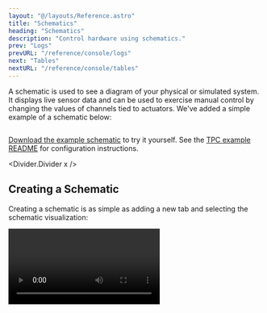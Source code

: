 ```yaml
---
layout: "@/layouts/Reference.astro"
title: "Schematics"
heading: "Schematics"
description: "Control hardware using schematics."
prev: "Logs"
prevURL: "/reference/console/logs"
next: "Tables"
nextURL: "/reference/console/tables"
---
```



A schematic is used to see a diagram of your physical or simulated system. It displays
live sensor data and can be used to exercise manual control by changing the values of
channels tied to actuators. We've added a simple example of a schematic below:

<Image client:only="react" id="console/schematics/example" />

[Download the example schematic](/examples/tpc-operator.json) to try it yourself. See
the
[TPC example README](https://github.com/synnaxlabs/synnax/tree/main/client/py/examples/control/tpc)
for configuration instructions.

<Divider.Divider x />

## Creating a Schematic

Creating a schematic is as simple as adding a new tab and selecting the schematic
visualization:

<Video client:only="react" id="console/schematics/create" />

<Note.Note variant="warning">
  Make sure that you are working in an active
  [workspace](/reference/console/workspaces)! If your schematic is not created in a
  workspace, it will not be saved permanently to Synnax.
</Note.Note>

<Divider.Divider x />

### Export a Schematic

You can download a schematic as a JSON file so that it can be easily sent and loaded.

To download, right click on the schematics name in the resources toolbar and click
"Download as JSON":

<Video client:only="react" id="console/schematics/download" />

### Import a Schematic

To import a schematic, you can drag and drop from your file system or right click on a
workspace name in the ontology menu:

<Video client:only="react" id="console/schematics/upload" />

<Divider.Divider x />

## Modes

Schematics have three modes: **view**, **edit**, and **control**. To change modes, use
the controls in the bottom-left hand corner of the schematic.

<Table>
  <thead>
    <tr>
      <th style={{ whiteSpace: "nowrap" }}>Mode</th>
      <th>Description</th>
    </tr>
  </thead>
  <tbody>
    <tr>
      <td style={{ whiteSpace: "nowrap" }}>
        <b>View</b>
      </td>
      {
        <td>
          Live data from the Core is displayed on the schematic. Symbols are not
          editable and the user cannot change the system state.
        </td>
      }
    </tr>
    <tr>
      <td style={{ whiteSpace: "nowrap" }}>
        <b>Edit</b>
      </td>
      <td>Symbols can be added and moved, and their properties can be edited.</td>
    </tr>
    <tr>
      <td style={{ whiteSpace: "nowrap" }}>
        <b>Control</b>
      </td>
      <td>The user can click on symbols such as valves and buttons to control them.</td>
    </tr>
  </tbody>
</Table>

<Divider.Divider x />

## The Symbols Library

Schematics are assembled by dragging symbols out of the library and onto the screen.
These symbols are visual representation of sensors, actuators, and other components on
your hardware system. If the symbols are not appearing on the bottom of the screen, make
sure to click the visualization <Icon.Visualize /> icon in the bottom-left corner.

Synnax has a collection of built-in symbols including valves, live sensor values,
buttons, and tanks.

<Divider.Divider x />

## Changing Symbol Properties

When selected, a symbol's properties will appear in the bottom toolbar. There are
several tabs that can be used to fine-tune the look and behavior of the symbol.

### Style Tab

The style tab on allows users to edit (<Icon.Edit color="var(--pluto-primary-z)"/>) the symbol's label, size, orientation, color, and
other visual properties.

<Table>
  <thead>
    <tr>
      <th>Property</th>
      <th>Description</th>
    </tr>
  </thead>
  <tbody>
    <tr>
      <td>
        <b>Label</b>
      </td>
      <td>The text that appears by the symbol.</td>
    </tr>
    <tr>
      <td>
        <b>Label Size</b>
      </td>
      <td>The size of the label.</td>
    </tr>
    <tr>
      <td>
        <b>Color</b>
      </td>
      <td>The color of the symbol.</td>
    </tr>
    <tr>
      <td>
        <b>Normally Open</b>
      </td>
      {
        <td>
          Invert the visual state of the valve when True
        </td>
      }
    </tr>
    <tr>
      <td>
        <b>Units</b>
      </td>
      <td>Determines what units a value symbol is displaying.</td>
    </tr>
    <tr>
      <td>
        <b>Orientation</b>
      </td>
      {
        <td>
          Determines the orientation of the symbol and the relative placement of the
          label.
        </td>
      }
    </tr>
  </tbody>
</Table>

### Telemetry Tab

The telemetry tab is available on symbols that receive data, such as the value and light
symbols. After selecting a channel from the dropdown, the schematic will fetch and
display the live data from that channel.

The telemetry tab can have the following properties:

<Table>
  <thead>
    <tr>
      <th>Property</th>
      <th>Description</th>
    </tr>
  </thead>
  <tbody>
    <tr>
      <td>
        <b>Input Channel</b>
      </td>
      <td>The channel to stream data from.</td>
    </tr>
    <tr>
      <td>
        <b>Precision</b>
      </td>
      <td>The number of decimal places to display.</td>
    </tr>
    <tr>
      <td>
        <b>Averaging Window</b>
      </td>
      {
        <td>
          Display a rolling average for the input channel. This does not 
          change the underlying value written to the Synnax Core.
        </td>
      }
    </tr>
    <tr>
      <td>
        <b>Stale Timeout</b>
      </td>
      {
        <td>
          The amount of seconds without input channel telemetry before 
          the element state registers as stale.
        </td>
      }
    </tr>
        <tr>
      <td>
        <b>Stale Color</b>
      </td>
      {
        <td>
          The color the element will change to when telemetry is stale.
        </td>
      }
    </tr>
  </tbody>
</Table>

<Video client:only="react" id="console/schematics/value" />

### Control Tab

The control tab is available on symbols that can be actuated. Controllable symbols have
two main properties:

<Table>
  <thead>
    <tr>
      <th>Property</th>
      <th>Description</th>
    </tr>
  </thead>
  <tbody>
    <tr>
      <td>
        <b>State Channel</b>
      </td>
      {
        <td>
          Represents the display state of the symbol. If the input channel has a value
          of <code>1</code>, the symbol will be display as {" "}<code>activated</code>.
        </td>
      }
    </tr>
    <tr>
      <td>
        <b>Command Channel</b>
      </td>
      {
        <td>
          Channel to write command to when the symbol is clicked. If the symbol is{" "}
          <code>deactivated</code>, clicking it will write <code>1</code> to the output
          channel. If the symbol is{" "}<code>activated</code>, clicking it will write
          <code>0</code> to the output channel.
        </td>
      }
    </tr>
  </tbody>
</Table>

<Divider.Divider x />

## Stylistic Modifying the Schematic

There are many ways that you can change the visuals of a schematic.

### Connection Lines

Every symbol has locations to attach connection lines. When hovering over an symbol,
these attachment points appear. To draw a connection line, click on an attachment point
and drag the line to a different symbol:

<Video client:only="react" id="console/schematics/connections" />

### Aligning Elements

To align elements, create a selection box by clicking and dragging on the canvas. Then,
use the vertical or horizontal alignment buttons to align the selected elements:

<Video client:only="react" id="console/schematics/align-items" />

### Changing Colors

You can also change the color of multiple symbols together in the same manner:

<Video client:only="react" id="console/schematics/change-color" />

<Divider.Divider x />

## Control Mode 

In control mode, elements on the schematic are able to be activated for manual control
of the system. Clicking on an actionable element, such as a valve, switch, or button,
allows you to activate the output channel on that element. The indicator next to the 
element displays the control status. 

<Icon.Circle color="var(--pluto-primary-z)" /> Blue circle is indicates the current
user has control. 

<Icon.Circle color="green" /> Green circle indicates the current user has absolute 
control. 

<Icon.Circle color="red" /> Red circle indicates the current user does not have 
control as the command channel is being controlled by another user or an automated
sequence.

The color of the bar indicates what is controlling the elements on the Schematic. There
is a legend on the display indicating what controlling node is what color.

<Video client:only="react" id="console/schematics/valve" />

<Divider.Divider x />

## Snapshotting a Schematic

Oftentimes, you will want to save the configuration of a schematic to a particular
range, so you can see exactly how a schematic looked at a certain point in time. To do
this, you can snapshot a schematic to a range by finding the schematic in the resources
toolbar, opening the context menu, and snapshotting the schematic to a range.

<Video client:only="react" id="console/schematics/snapshot" />

<Divider.Divider x />

## Creating Custom Symbols

You can create your own schematic symbols by using the built-in symbol editor. These
symbols can be used as part of a schematic, and can also actuate channels when clicked.

### Creating a Symbol Group

The first step is to create a new symbol group within the schematic symbols browser.

<Video client:only="react" id="console/schematics/symbol-create-group" />

### Opening the Editing Dialog

Once you've created a group, open the create symbol dialog and import an SVG file.

<Video client:only="react" id="console/schematics/symbol-import-svg" />

### Static Symbols vs. Actuators

Custom symbols come in two flavors: static symbols and actuators. Static symbols are
used for background images and other non-interactive elements. They have a single color
palette, and are not connected to any telemetry sources.

Actuators are interactive elements that can command outputs to 1 or 0 (much like the
built-in valves and switches). Actuators have two states, "base" and "active". The base
state is what the symbol looks like when it is not activated, meaning the channel that
it is connected to has a zero value. The active state is what the symbol looks like when
it is activated, meaning the channel that it is connected to has a one value.

### Choosing Color Palettes

Each state state in an actuator has its own color palette, which can be used to change
the colors of the symbol when it is activated.

<Flex.Box x justify="center">
  <Image
    client:only="react"
    id="console/schematics/symbol-color-regions"
    style={{ width: 250 }}
  />
</Flex.Box>

When an SVG is imported, we'll automatically identify regions of the SVG by their color.
To change the colors of a particular region, simply click on the color swatches and and
choose a new color.

To edit how an actuator will look when clicked, select the "active" tab under the states
section, and edit the colors of the region.

### Scaling the Symbol

By default, Synnax uses the dimensions of the imported SVG to determin the default size
of the symbol when it is added to a schematic. To change this scale, simply drag the
slider or enter a new value in the properties field.
